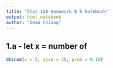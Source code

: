 ```yaml
---
title: "Stat 128 Homework 6 R Notebook"
output: html_notebook
author: "Dean Chiang"
---
```


## 1.a - let x = number of 
```r
dbinom(x = 5, size = 30, prob = 0.10)

```

